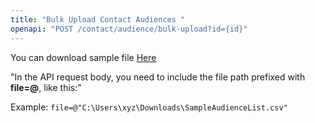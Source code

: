 ```yaml
---
title: "Bulk Upload Contact Audiences "
openapi: "POST /contact/audience/bulk-upload?id={id}"
---
```


You can download sample file [Here](https://app-dev.precallai.com/assets/SampleAudienceList.csv)

"In the API request body, you need to include the file path prefixed with <strong>file=@</strong>, like this:"

Example: `file=@"C:\Users\xyz\Downloads\SampleAudienceList.csv"`
